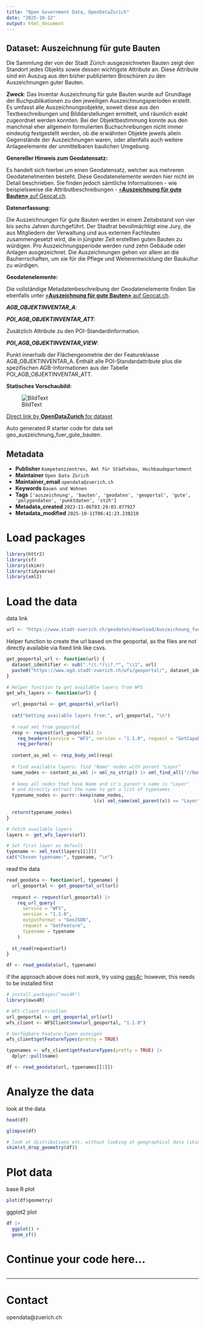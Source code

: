```yaml
---
title: "Open Government Data, OpenDataZurich"
date: "2025-10-12"
output: html_document
---
```


## Dataset: Auszeichnung für gute Bauten

Die Sammlung der von der Stadt Zürich ausgezeichneten Bauten zeigt den Standort jedes Objekts sowie dessen wichtigste Attribute an. Diese Attribute sind ein Auszug aus den bisher publizierten Broschüren zu den Auszeichnungen guter Bauten.

**Zweck**: Das Inventar Auszeichnung für gute Bauten wurde auf Grundlage der Buchpublikationen zu den jeweiligen Auszeichnungsperioden erstellt. Es umfasst alle Auszeichnungsobjekte, soweit diese aus den Textbeschreibungen und Bilddarstellungen ermittelt, und räumlich exakt zugeordnet werden konnten. Bei der Objektbestimmung konnte aus den manchmal eher allgemein formulierten Buchschreibungen nicht immer eindeutig festgestellt werden, ob die erwähnten Objekte jeweils allein Gegenstände der Auszeichnungen waren, oder allenfalls auch weitere Anlageelemente der unmittelbaren baulichen Umgebung.

**Genereller Hinweis zum Geodatensatz:**

Es handelt sich hierbei um einen Geodatensatz, welcher aus mehreren Geodatenelmenten besteht. Diese Geodatenelemente werden hier nicht im Detail beschrieben. Sie finden jedoch sämtliche Informationen - wie beispielsweise die Attributbeschreibungen - [«**Auszeichnung für gute Bauten»** auf Geocat.ch](https://www.geocat.ch/geonetwork/srv/ger/catalog.search#/metadata/8e0b68d6-415b-a4a0-4721-807e65591544).
			   

**Datenerfassung:**

Die Auszeichnungen für gute Bauten werden in einem Zeitabstand von vier bis sechs Jahren durchgeführt. Der Stadtrat bevollmächtigt eine Jury, die aus Mitgliedern der Verwaltung und aus externen Fachleuten zusammengesetzt wird, die in jüngster Zeit erstellten guten Bauten zu würdigen. Pro Auszeichnungsperiode werden rund zehn Gebäude oder Anlagen ausgezeichnet. Die Auszeichnungen gehen vor allem an die Bauherrschaften, um sie für die Pflege und Weiterentwicklung der Baukultur zu würdigen.

**Geodatenelemente:**

Die vollständige Metadatenbeschreibung der Geodatenelemente finden Sie ebenfalls unter [«**Auszeichnung für gute Bauten»** auf Geocat.ch](https://www.geocat.ch/geonetwork/srv/ger/md.viewer#/full_view/8e0b68d6-415b-a4a0-4721-807e65591544).

***AGB_OBJEKTINVENTAR_A***: 




***POI_AGB_OBJEKTINVENTAR_ATT***: 

Zusätzlich Attribute zu den POI-Standardinformation.


***POI_AGB_OBJEKTINVENTAR_VIEW***: 

Punkt innerhalb der Flächengeometrie der der Featureklasse AGB_OBJEKTINVENTAR_A. Enthält alle POI-Standardattribute plus die spezifischen AGB-Informationen aus der Tabelle POI_AGB_OBJEKTINVENTAR_ATT.




**Statisches Vorschaubild:**

![BildText](https://www.gis.stadt-zuerich.ch/zueriplan_docs/geocat/8e0b68d6-415b-a4a0-4721-807e65591544.png)



[Direct link by **OpenDataZurich** for dataset](https://data.stadt-zuerich.ch/dataset/geo_auszeichnung_fuer_gute_bauten)

Auto generated R starter code for data set geo_auszeichnung_fuer_gute_bauten.

## Metadata

- **Publisher** `Kompetenzzentren, Amt für Städtebau, Hochbaudepartement`
- **Maintainer** `Open Data Zürich`
- **Maintainer_email** `opendata@zuerich.ch`
- **Keywords** `Bauen und Wohnen`
- **Tags** `['auszeichnung', 'bauten', 'geodaten', 'geoportal', 'gute', 'polygondaten', 'punktdaten', 'stzh']`
- **Metadata_created** `2023-11-06T03:29:03.077927`
- **Metadata_modified** `2025-10-11T06:41:23.238210`


# Load packages

```r
library(httr2)
library(sf)
library(skimr)
library(tidyverse)
library(xml2)
```

# Load the data

data link
```r
url <- "https://www.stadt-zuerich.ch/geodaten/download/Auszeichnung_fuer_gute_Bauten?format=geojson_link"
```


Helper function to create the url based on the geoportal, as the files are not directly available via fixed link like csvs.
```r
get_geoportal_url <- function(url) {
  dataset_identifier <- sub(".*/(.*)\\?.*", "\\1", url)
  paste0("https://www.ogd.stadt-zuerich.ch/wfs/geoportal/", dataset_identifier)
}
```

```r
# Helper function to get available layers from WFS
get_wfs_layers <- function(url) {
  
  url_geoportal <- get_geoportal_url(url)
  
  cat("Getting available layers from:", url_geoportal, "\n")
  
  # read xml from geoportal
  resp <- request(url_geoportal) |> 
    req_headers(service = "WFS", version = "1.1.0", request = "GetCapabilities") |> 
    req_perform()
  
  content_as_xml <- resp_body_xml(resp)
  
  # find available layers: find "Name" nodes with parent "Layer"
  name_nodes <- content_as_xml |> xml_ns_strip() |> xml_find_all("//Name")
  
  # keep all nodes that have Name and it's parent's name is "Layer"
  # and directly extract the name to get a list of typenames
  typename_nodes <- purrr::keep(name_nodes,
                                \(x) xml_name(xml_parent(x)) == "Layer")
  
  return(typename_nodes)
}

# Fetch available layers
layers <- get_wfs_layers(url)

# Set first layer as default
typename <- xml_text(layers[[1]])
cat("Chosen typename:", typename, "\n")
```

read the data
```r
read_geodata <- function(url, typename) {
  url_geoportal <- get_geoportal_url(url)
  
  request <- request(url_geoportal) |>
    req_url_query(
      service = "WFS",
      version = "1.1.0",
      outputFormat = "GeoJSON",
      request = "GetFeature",
      typename = typename
    )
  
  st_read(request$url)
}

df <- read_geodata(url, typename)
```

if the approach above does not work, try using [ows4r](https://eblondel.github.io/ows4R/); however, this needs to be installed first
```r
# install.packages("ows4R")
library(ows4R)

# WFS-Client erstellen
url_geoportal <- get_geoportal_url(url)
wfs_client <- WFSClient$new(url_geoportal, "1.1.0")

# Verfügbare Feature-Typen anzeigen
wfs_client$getFeatureTypes(pretty = TRUE)

typenames <- wfs_client$getFeatureTypes(pretty = TRUE) |> 
  dplyr::pull(name)

df <- read_geodata(url, typenames[[1]])
```

# Analyze the data

look at the data
```r
head(df)
```

```r
glimpse(df)
```

```r
# look at distributions etc. without looking at geographical data (skim cannot deal with geometries)
skim(st_drop_geometry(df))
```

# Plot data

base R plot
```r
plot(df$geometry)
```

ggplot2 plot
```r
df |>
  ggplot() +
  geom_sf()
```

# Continue your code here...

```r

```

------------------------------------------------------------------------

# Contact

opendata@zuerich.ch
